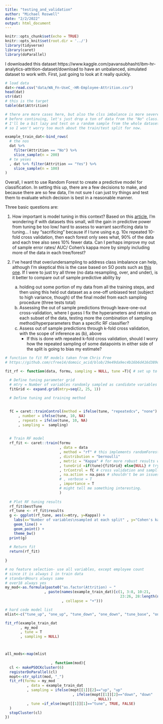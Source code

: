 ```yaml
---
title: "testing_and_validation"
author: "Michael Roswell"
date: "2/2/2022"
output: html_document
---
```


```r
knitr::opts_chunk$set(echo = TRUE)
knitr::opts_knit$set(root.dir = '../') 
library(tidyverse)
library(caret)
library(doParallel)

```
I downloaded this dataset
https://www.kaggle.com/pavansubhasht/ibm-hr-analytics-attrition-dataset/download
to have an unbalanced, simulated dataset to work with. First, just going to look
at it really quickly.
```r

# load data
dat<-read.csv("data/WA_Fn-UseC_-HR-Employee-Attrition.csv")
head(dat)
str(dat)
# this is the target
table(dat$Attrition)

# there are more cases here, but also the clss imbalance is more severe. 
# before continuing, let's just drop a ton of data from the "No" class. 
# I'll be a bit lazy and test on a random sample from the whole dataset later,
# so I won't worry too much about the train/test split for now.

example_train_dat<-bind_rows(
  # the nos
  dat %>% 
    filter(Attrition == "No") %>%
    slice_sample(n = 200)
  # te yeses
  , dat %>% filter(Attrition == "Yes") %>% 
    slice_sample(n = 100)
)
```

Overall, I want to use Random Forest to create a predictive model for
classification. In setting this up, there are a few decisions to make, and
because there are so few data, I'm not sure I can just try things and test them
to evaluate which decision is best in a reasonable manner.

Three basic questions are:

1. How important is model tuning in this context? Based on this
[article](https://bmcmedinformdecismak.biomedcentral.com/track/pdf/10.1186/s12911-021-01688-3.pdf),
I'm wondering if with datasets this small, will the gain in predictive power
from tuning be too low/ hard to assess to warrant sacrificing data to tuning...
I say "sacrificing" because if I tune using e.g. 10x repeated 10-fold cross
validation, then each forest only sees what, 90% of the data and each tree also
sees 10% fewer data. Can I perhaps improve my out of sample error rates/ AUC/
Cohen's kappa more by simply including more of the data in each tree/forest?

1. I've heard that over/undersampling to address class imbalance can help, although I'm skeptical this is the case based on SO posts such as [this one](https://stats.stackexchange.com/q/357466/171222). If I were to just try all three (no data resampling, over, and under), is it better to compare out of sample predictive ability by 
     a. holding out some portion of my data from all the training steps, and then using this held out dataset as a one-off unbiased test (subject to high variance, though) of the final model from each sampling procedure (three tests total)
     a. Assessing the out of sample predictions through leave-one-out cross-validation, where I guess I fix the hyperameters and retrain on each subset of the data, testing more the combination of sampling method/hyperparameters than a specific RF classifier?
    a. Assess out of sample predictions through k-fold cross validation, with the scope of inference as (b), above
         - If this is done wth repeated k-fold cross validation, should I worry how the repeated sampling of some datapoints in either side of the split is going to bias my estimate?
         
```r
# function to fit RF models taken from Chris Free 
# https://github.com/cfree14/domoic_acid/blob/29e49da9ec4b16b6d416d389d37867e4b4b7f95d/code/functions/fit_rf.R

fit_rf <- function(data, formu, sampling = NULL, tune =T){ # set up to take formula as a string

  # Define tuning parameter grid
  # mtry = Number of variables randomly sampled as candidate variables per tree
  fitGrid <- expand.grid(mtry=seq(2, 25, 1))
  
  # Define tuning and training method

  
  fC = caret::trainControl(method = ifelse(tune, "repeatedcv", "none")
      , number = ifelse(tune, 10, NA)
      , repeats = ifelse(tune, 10, NA)
      , sampling =  sampling)
  
  
  # Train RF model
  rf_fit <- caret::train(formu 
                         , data = data
                         , method = "rf" # this implements randomForest::randomForest but with controls 
                         , distribution = "bernoulli" 
                         , metric = "Kappa" # for more robust results with class imbalance
                         , tuneGrid =if(tune){fitGrid} else{NULL} # try trees with different numbers of variables
                         , trControl = fC # cross validation and samplling
                         , na.action = na.pass # shouldn't be an issues here
                         # , verbose = T 
                         , importance = T
                         # might tell me something interesting.
                         )
  
  # Plot RF tuning results
  rf_fit$bestTune
  rf_tune <- rf_fit$results
  g <- ggplot(rf_tune, aes(x=mtry, y=Kappa)) +
    labs(x="Number of variables\nsampled at each split" , y="Cohen's kappa", main="Random forest model tune") +
    geom_line() +
    geom_point() +
    theme_bw()
  print(g)
  
  # Return fit
  return(rf_fit)
  
}
```

```r

# no feature selection- use all variables, except employee count 
# since it is always 1 in train data
# standardHours always same
# over18 always yes
my_mod<-as.formula(paste0("as.factor(Attrition) ~ "
                  , paste(names(example_train_dat)[c(1, 3:8, 10:21,
                                                     23:26, 28:length(names(example_train_dat)))]
                          , collapse = "+")))

# hard code model list
mlist<-c("tune_up", "one_up", "tune_down", "one_down", "tune_base", "one_base")

fit_rf(example_train_dat
       , my_mod
       , tune = T
       , sampling = NULL)



all_mods<-map(mlist
                     
                     , function(mod){
  cl <- makePSOCKcluster(6)
  registerDoParallel(cl)
  mopt<-str_split(mod, "_")
  fit_rf(formu = my_mod
          , data = example_train_dat
          , sampling = ifelse(mopt[[1]][2]=="up", "up"
                               , ifelse(mopt[[1]][2]=="down", "down"
                                         , NULL))
          , tune =if_else(mopt[[1]][1]=="tune", TRUE, FALSE)
  )
  stopCluster(cl)
})

```
